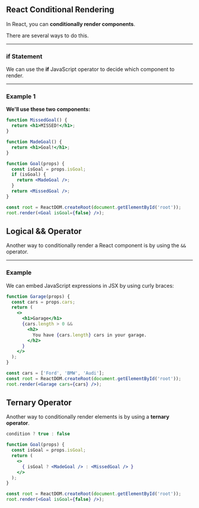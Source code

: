 ## React Conditional Rendering

In React, you can **conditionally render components**.

There are several ways to do this.

---

### if Statement

We can use the **if** JavaScript operator to decide which component to render.

---

### Example 1

**We'll use these two components:**

```jsx
function MissedGoal() {
  return <h1>MISSED!</h1>;
}

function MadeGoal() {
  return <h1>Goal!</h1>;
}
```

```jsx
function Goal(props) {
  const isGoal = props.isGoal;
  if (isGoal) {
    return <MadeGoal />;
  }
  return <MissedGoal />;
}

const root = ReactDOM.createRoot(document.getElementById('root'));
root.render(<Goal isGoal={false} />);
```

## Logical && Operator

Another way to conditionally render a React component is by using the `&&` operator.

---

### Example

We can embed JavaScript expressions in JSX by using curly braces:

```jsx
function Garage(props) {
  const cars = props.cars;
  return (
    <>
      <h1>Garage</h1>
      {cars.length > 0 && 
        <h2>
          You have {cars.length} cars in your garage.
        </h2>
      }
    </>
  );
}

const cars = ['Ford', 'BMW', 'Audi'];
const root = ReactDOM.createRoot(document.getElementById('root'));
root.render(<Garage cars={cars} />);
```

## Ternary Operator

Another way to conditionally render elements is by using a **ternary operator**.

```jsx
condition ? true : false
```
```jsx
function Goal(props) {
  const isGoal = props.isGoal;
  return (
    <>
      { isGoal ? <MadeGoal /> : <MissedGoal /> }
    </>
  );
}

const root = ReactDOM.createRoot(document.getElementById('root'));
root.render(<Goal isGoal={false} />);
```
